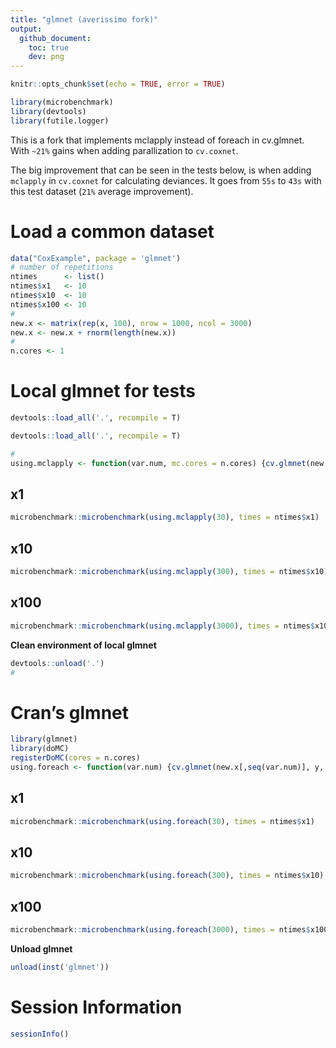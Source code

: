```yaml
---
title: "glmnet (averissimo fork)"
output: 
  github_document:
    toc: true
    dev: png
---
```


```r
knitr::opts_chunk$set(echo = TRUE, error = TRUE)
```

```r
library(microbenchmark)
library(devtools)
library(futile.logger)
```

This is a fork that implements mclapply instead of foreach in cv.glmnet. With `~21%` gains when adding parallization to `cv.coxnet`.

The big improvement that can be seen in the tests below, is when adding `mclapply` in `cv.coxnet` for calculating deviances. It goes from `55s` to `43s` with this test dataset (`21%` average improvement).

# Load a common dataset

```r
data("CoxExample", package = 'glmnet')
# number of repetitions
ntimes      <- list()
ntimes$x1   <- 10
ntimes$x10  <- 10
ntimes$x100 <- 10
#
new.x <- matrix(rep(x, 100), nrow = 1000, ncol = 3000)
new.x <- new.x + rnorm(length(new.x))
#
n.cores <- 1
```

# Local glmnet for tests

```r
devtools::load_all('.', recompile = T)
```

```r
devtools::load_all('.', recompile = T)
```

```r
#
using.mclapply <- function(var.num, mc.cores = n.cores) {cv.glmnet(new.x[,seq(var.num)], y, family = 'cox', mc.cores = mc.cores)}
```

## x1

```r
microbenchmark::microbenchmark(using.mclapply(30), times = ntimes$x1)
```

## x10

```r
microbenchmark::microbenchmark(using.mclapply(300), times = ntimes$x10)
```

## x100

```r
microbenchmark::microbenchmark(using.mclapply(3000), times = ntimes$x100)
```

__Clean environment of local glmnet__

```r
devtools::unload('.')
#
```

# Cran's glmnet

```r
library(glmnet)
library(doMC)
registerDoMC(cores = n.cores)
using.foreach <- function(var.num) {cv.glmnet(new.x[,seq(var.num)], y, family = 'cox', parallel = T)}
```

## x1

```r
microbenchmark::microbenchmark(using.foreach(30), times = ntimes$x1)
```

## x10

```r
microbenchmark::microbenchmark(using.foreach(300), times = ntimes$x10)
```

## x100

```r
microbenchmark::microbenchmark(using.foreach(3000), times = ntimes$x100)
```

__Unload glmnet__

```r
unload(inst('glmnet'))
```

# Session Information

```r
sessionInfo()
```

